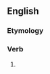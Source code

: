 ==English==

===Etymology===
{{suffix|creep|eth|lang=en}}

===Verb===
{{head|en|verb form}}

# {{en-archaic third-person singular of|creep}}
